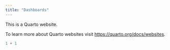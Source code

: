 ```yaml
---
title: "Dashboards"
---
```


This is a Quarto website.

To learn more about Quarto websites visit <https://quarto.org/docs/websites>.

```r
1 + 1
```

